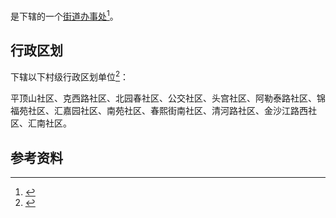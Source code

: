 {{中国乡级行政区|65/01/03/018/000}}

'''{{PAGENAMEBASE}}'''是{{PRC admin/fullname|65/01/03/018/000|3}}下辖的一个[[街道办事处|街道办事处]]<ref>{{PRC admin/ref sgc|{{PRC admin/parent|65/01/03/018/000}}}}</ref>。

== 行政区划 ==
{{PAGENAMEBASE}}下辖以下村级行政区划单位<ref>{{PRC admin/ref sgc|65/01/03/018/000}}</ref>：

平顶山社区、克西路社区、北园春社区、公交社区、头宫社区、阿勒泰路社区、锦福苑社区、汇嘉园社区、南苑社区、春熙街南社区、清河路社区、金沙江路西社区、汇南社区。

== 参考资料 ==
{{reflist}}

{{新疆行政区划小作品}}
{{PRC admin/navcat|65/01/03/018/000}}